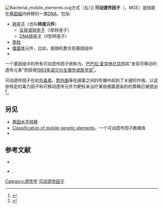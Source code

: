 [[Image:Bacterial_mobile_elements.svg|thumb]]方式（右）]]
'''可动遗传因子'''（{{lang-en|Mobile genetic elements}}，MGE）是指能在[[基因組|基因組]]内转移的一类[[DNA|DNA]]，包括:

*[[转座子|转座子]]（也叫'''转座元件'''）
**[[反转录转座子|反转录转座子]]（I型转座子）
**[[DNA转座子|DNA转座子]]（II型转座子）
*[[质粒|质粒]]
*[[噬菌体|噬菌体]]元件，比如{{le|Mu噬菌体|Mu phage}}，能随机整合到基因组中
*{{le|II型内含子|Group II intron}}

一个基因组中的所有可动遗传因子统称为{{tsl|en|mobilome}}。[[巴巴拉·麦克林托克|巴巴拉·麦克林托克]]因其“发现可移动的遗传元素”而获得[[诺贝尔生理学或医学奖得主列表|1983年]][[诺贝尔生理学或医学奖|诺贝尔生理学或医学奖]]<ref name="nobel med 1983">{{cite web|title=The Nobel Prize in Physiology or Medicine 1983|url=http://nobelprize.org/nobel_prizes/medicine/laureates/1983/|publisher=nobelprize.org|accessdate=14 July 2010|archive-date=2010-07-06|archive-url=https://web.archive.org/web/20100706044749/http://nobelprize.org/nobel_prizes/medicine/laureates/1983/|dead-url=no}}</ref>。

可动遗传因子在{{le|毒力因子|virulence factors}}如[[外毒素|外毒素]]、[[胞外酶|胞外酶]]等在细菌之间的传播中起到了关键的作用。以这些特定的毒力因子和可移动遗传元件为靶标来治疗某些细菌感染的的策略已被提出<ref>{{cite journal|title=Paradigms of pathogenesis: targeting the mobile genetic elements of disease|date=2012|journal=Frontiers in Cellular and Infection Microbiology|volume=2|doi=10.3389/fcimb.2012.00161|language=en|issn=2235-2988|url=http://journal.frontiersin.org/article/10.3389/fcimb.2012.00161/abstract|accessdate=2018-04-02|author=Eric Christopher Keen}}</ref>。

== 另见 ==
* [[基因水平转移|基因水平转移]]
* [[Classification_of_mobile_genetic_elements|Classification of mobile genetic elements]]，一个可动遗传因子数据库
* {{le|毒力因子|Virulence factor}}

==参考文献==
*{{citation|editor1-last=Miller|editor1-first=W. J.|editor2-last=Capy|editor2-first=P.|year=2004|title=Mobile genetic elements : protocols and genomic applications|publisher=Humana Press|isbn=1-58829-007-7}}.
*{{citation|editor-last=Shapiro|editor-first= J.A.|editor-link=James A. Shapiro|year=1983|title=Mobile genetic elements|publisher=Academic Press|isbn=0-12-638680-3}}.

{{reflist}}

{{遗传重组}}
[[Category:遗传学|Category:遗传学]]
[[Category:可动遗传因子|]]